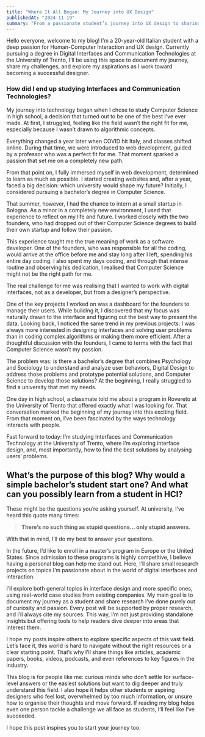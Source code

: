 ```yaml
---
title: "Where It All Began: My Journey into UX Design"
publishedAt: "2024-11-19"
summary: "From a passionate student’s journey into UX design to sharing research and resources, this blog is your guide to navigating the world of digital interfaces, solving user problems, and building a better future in design."
---
```


Hello everyone, welcome to my blog!
I’m a 20-year-old Italian student with a deep passion for Human-Computer Interaction and UX design. Currently pursuing a degree in Digital Interfaces and Communication Technologies at the University of Trento, I’ll be using this space to document my journey, share my challenges, and explore my aspirations as I work toward becoming a successful designer.

### How did I end up studying Interfaces and Communication Technologies?

My journey into technology began when I chose to study Computer Science in high school, a decision that turned out to be one of the best I’ve ever made. At first, I struggled, feeling like the field wasn’t the right fit for me, especially because I wasn’t drawn to algorithmic concepts.

Everything changed a year later when COVID hit Italy, and classes shifted online. During that time, we were introduced to web development, guided by a professor who was a perfect fit for me. That moment sparked a passion that set me on a completely new path.

From that point on, I fully immersed myself in web development, determined to learn as much as possible. I started creating websites and, after a year, faced a big decision: which university would shape my future? Initially, I considered pursuing a bachelor’s degree in Computer Science.

That summer, however, I had the chance to intern at a small startup in Bologna. As a minor in a completely new environment, I used that experience to reflect on my life and future. I worked closely with the two founders, who had dropped out of their Computer Science degrees to build their own startup and follow their passion.

This experience taught me the true meaning of work as a software developer. One of the founders, who was responsible for all the coding, would arrive at the office before me and stay long after I left, spending his entire day coding. I also spent my days coding, and through that intense routine and observing his dedication, I realised that Computer Science might not be the right path for me.

The real challenge for me was realising that I wanted to work with digital interfaces, not as a developer, but from a designer’s perspective.

One of the key projects I worked on was a dashboard for the founders to manage their users. While building it, I discovered that my focus was naturally drawn to the interface and figuring out the best way to present the data. Looking back, I noticed the same trend in my previous projects: I was always more interested in designing interfaces and solving user problems than in coding complex algorithms or making them more efficient. After a thoughtful discussion with the founders, I came to terms with the fact that Computer Science wasn’t my passion.

The problem was: is there a bachelor’s degree that combines Psychology and Sociology to understand and analyze user behaviors, Digital Design to address those problems and prototype potential solutions, and Computer Science to develop those solutions? At the beginning, I really struggled to find a university that met my needs.

One day in high school, a classmate told me about a program in Rovereto at the University of Trento that offered exactly what I was looking for. That conversation marked the beginning of my journey into this exciting field. From that moment on, I’ve been fascinated by the ways technology interacts with people.

Fast forward to today: I’m studying Interfaces and Communication Technology at the University of Trento, where I’m exploring interface design, and, most importantly, how to find the best solutions by analysing users’ problems.

## What’s the purpose of this blog? Why would a simple bachelor’s student start one? And what can you possibly learn from a student in HCI?

These might be the questions you’re asking yourself. At university, I’ve heard this quote many times:

> **There’s no such thing as stupid questions… only stupid answers.**

With that in mind, I’ll do my best to answer your questions.

In the future, I’d like to enroll in a master’s program in Europe or the United States. Since admission to these programs is highly competitive, I believe having a personal blog can help me stand out. Here, I’ll share small research projects on topics I’m passionate about in the world of digital interfaces and interaction.

I’ll explore both general topics in interface design and more specific ones, using real-world case studies from existing companies. My main goal is to document my journey as a student and share research I’ve done purely out of curiosity and passion. Every post will be supported by proper research, and I’ll always cite my sources. This way, I’m not just providing standalone insights but offering tools to help readers dive deeper into areas that interest them.

I hope my posts inspire others to explore specific aspects of this vast field. Let’s face it, this world is hard to navigate without the right resources or a clear starting point. That’s why I’ll share things like articles, academic papers, books, videos, podcasts, and even references to key figures in the industry.

This blog is for people like me: curious minds who don’t settle for surface-level answers or the easiest solutions but want to dig deeper and truly understand this field. I also hope it helps other students or aspiring designers who feel lost, overwhelmed by too much information, or unsure how to organise their thoughts and move forward. If reading my blog helps even one person tackle a challenge we all face as students, I’ll feel like I’ve succeeded.

I hope this post inspires you to start your journey too.
